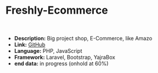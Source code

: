 # Freshly-Ecommerce

<br />

- **Description:** Big project shop, E-Commerce, like Amazo
- **Link:** [GitHub](https://github.com/olek1305/Freshly-Ecommerce)
- **Language:** PHP, JavaScript
- **Framework:** Laravel, Bootstrap, YajraBox
- **end data:** in progress (onhold at 60%)

